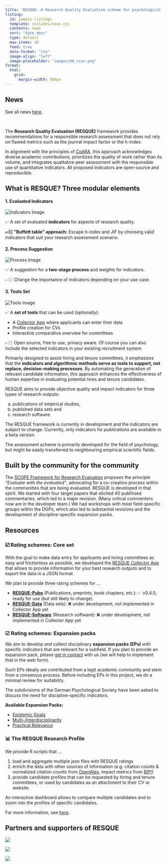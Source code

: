 ```yaml
---
title: "RESQUE: A Research Quality Evaluation scheme for psychological research"
listing:
  id: sample-listings
  template: includes/news.ejs
  contents: news
  sort: "date desc"
  type: default
  max-items: 10
  feed: true
  date-format: "iso"
  image-align: "left"
  image-placeholder: "images/OA_icon.png"
format:
  html:
    grid:
      margin-width: 500px
---
```


::: {.column-margin .news}
# News

::: {.smaller}
See all news [here](news.qmd).
:::
<br>

::: {#sample-listings}
:::
:::


The **Research Quality Evaluation (RESQUE)** framework provides recommendations for a responsible research assessment that does not rely on flawed metrics such as the journal impact factor or the h-index. 

In alignment with the principles of [CoARA](https://coara.eu), this approach acknowledges diverse academic contributions, prioritizes the quality of work rather than its volume, and integrates qualitative peer assessment with the responsible use of quantitative indicators. All proposed indicators are open-source and reproducible.

## What is RESQUE? Three modular elements

```{=html}
<div>
  <div class="grid" style="--bs-gap: 0.5rem;">

    <div class="g-col-6 g-col-md-4">
      <div class="content-box">
        <h4>1. Evaluated Indicators</h4>
        <img src="images/R1.jpg" alt="Indicators Image">
        <p>✅ A set of evaluated <b>indicators</b> for aspects of research quality.</p>
        <p><strong>👉🏼 "Buffett table" approach:</strong> Escape h-index and JIF by choosing valid indicators that suit your research assessment scenario.</p>
      </div>
    </div>

    <div class="g-col-6 g-col-md-4">
      <div class="content-box">
        <h4>2. Process Suggestion</h4>
        <img src="images/R2.jpg" alt="Process Image">
        <p>✅ A suggestion for a <b>two-stage process</b> and weights for indicators.</p>
        <p>👉🏼 Change the importance of indicators depending on your use case.</p>
      </div>
    </div>
    
    <div class="g-col-6 g-col-md-4">
      <div class="content-box">
        <h4>3. Tools Set</h4>
        <img src="images/R3.jpg" alt="Tools Image">
        <p>✅ A <b>set of tools</b> that can be used (optionally):</p>
        <ul>
          <li>A <a href="https://resque-framework.github.io/collector-app/">Collector App</a> where applicants can enter their data</li>
          <li>Profile creation for CVs</li>
          <li>Interactive comparative overview for committees</li>
        </ul>
        <p>👉🏼 Open source, free to use, privacy aware. Of course you can also include the selected indicators in your existing recruitment system.</p>
      </div>
    </div>
  </div>
</div>
```

Primarily designed to assist hiring and tenure committees, it emphasizes that the **indicators and algorithmic methods serve as tools to support, not replace, decision-making processes**. By automating the generation of relevant candidate information, this approach enhances the effectiveness of human expertise in evaluating potential hires and tenure candidates.

RESQUE aims to provide objective quality and impact indicators for three types of research outputs:

(a) publications of empirical studies, 
(b) published data sets and 
(c) research software. 

::: {.callout-important}
The RESQUE framework is currently in development and the indicators are subject to change. Currently, only indicators for *publications* are available in a beta version.
:::

The assessment scheme is primarily developed for the field of psychology, but might be easily transferred to neighbouring empirical scientific fields.



## Built by the community for the community

The [SCOPE Framework for Research Evaluation](https://inorms.net/scope-framework-for-research-evaluation/) proposes the principle *"Evaluate with the evaluated"*, advocating for a co-creation process within the communities that are being evaluated. RESQUE is developed in that spirit. We started with four target papers that elicited 40 publihsed commentaries, which led to a major revision. (Many critical commenters now are in the developer team.) We had workshops with most field-specific groups within the DGPs, which also led to substantial revisions and the development of discipline-specific expansion packs.


## Resources

### ☑️ Rating schemes: Core set

With the goal to make data entry for applicants and hiring committees as easy and frictionless as possible, we developed the [RESQUE Collector App](https://resque-framework.github.io/collector-app) that allows to provide information for your best research outputs and to export the data in a JSON format.

We plan to provide three rating schemes for ...

- [**RESQUE-Pubs**](tech_doc/pub_indicators.qmd) (Publications, preprints, book chapters, etc.): ✅ v0.4.0, ready for use (but still likely to change).
- [**RESQUE-Data**](tech_doc/data_indicators.qmd) (Data sets): ❌ under development, not implemented in Collector App yet
- [**RESQUE-Software**](tech_doc/software_indicators.qmd) (Research software): ❌ under development, not implemented in Collector App yet


### ☑︎ Rating schemes: Expansion packs

We aim to develop and collect disciplinary **expansion packs (EPs)** with specific indicators that are relevant for a subfield. 
If you plan to provide an expansion pack, please [get in contact](team.qmd) with us (we will help to implement that in the web form).

Such EPs ideally are contributed from a legit academic community and stem from a consensus process. Before including EPs in this project, we do a minimal review for suitability.

The subdivisions of the German Psychological Society have been asked to discuss the need for discipline-specific indicators.

**Available Expansion Packs:**

- [Epistemic Goals](tech_doc/EP-epistemic_goals_indicators.qmd)
- [Multi-/Interdisciplinarity](tech_doc/EP-multidisciplinary_indicators.qmd)
- [Practical Relevance](tech_doc/EP-practical_relevance_indicators.qmd)


### 📊 The RESQUE Research Profile

We provide R scripts that ...

1. load and aggregate multiple json files with RESQUE ratings
2. enrich the data with other sources of information (e.g. citation counts & normalized citation counts from [OpenAlex](https://openalex.org), impact metrics from [BIP!](https://bip.imsi.athenarc.gr))
3. provide candidate profiles that can be requested by hiring and tenure committees, or used by candidates as an attachment to their CV or website.

An interactive dashboard allows to compare multiple candidates and to zoom into the profiles of specific candidates.

For more information, see [here](get_profile.qmd).


## Partners and supporters of RESQUE

::: {layout-ncol=3}
![](includes/EFA_WortBildmarke_Quest_schwarz.png)

![](includes/dgps.jpg)

![](includes/CoARA.png)
:::